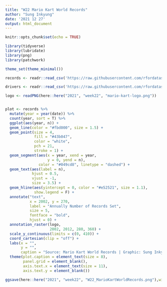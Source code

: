 ```yaml
---
title: "W22 Mario Kart World Records"
author: "Sung Inkyung"
date: '2021 12 27'
output: html_document
---
```


```r
knitr::opts_chunk$set(echo = TRUE)
```

```r
library(tidyverse)
library(lubridate)
library(png)
library(patchwork)

theme_set(theme_minimal())
```


```r
records <- readr::read_csv('https://raw.githubusercontent.com/rfordatascience/tidytuesday/master/data/2021/2021-05-25/records.csv')

drivers <- readr::read_csv('https://raw.githubusercontent.com/rfordatascience/tidytuesday/master/data/2021/2021-05-25/drivers.csv')
```


```r
logo <- readPNG(here::here("2021", "week22", "mario-kart-logo.png"))


plot <- records %>% 
  mutate(year = year(date)) %>% 
  count(year, sort = T) %>% 
  ggplot(aes(year, n)) +
  geom_line(color = "#fbd000", size = 1.5) +
  geom_point(size = 4, 
             fill = "#43b047",
             color = "white",
             pch = 21, 
             stroke = 1) +
  geom_segment(aes(x = year, xend = year, 
                   y = 0, yend = n),
               color = "#049cd8", linetype = "dashed") +
  geom_text(aes(label = n),
            hjust = 0.5, 
            vjust = -1,
            size = 3.5) +
  geom_hline(aes(yintercept = 0, color = "#e52521", size = 1.1),
             show.legend = F) +
  annotate("text",
           x = 2002, y = 270,
           label = "Annually Number of Records Set",
           size = 5,
           fontface = "bold",
           hjust = 0) +
  annotation_raster(logo,
                    2002, 2012, 280, 360) +
  scale_y_continuous(limits = c(0, 410)) +
  coord_cartesian(clip = "off") +
  labs(x = "",
       y = "",
       caption = "Source: Mario Kart World Records | Graphic: Sung Inkyung") +
  theme(plot.caption = element_text(size = 8),
        panel.grid = element_blank(),
        axis.text.x = element_text(size = 11),
        axis.text.y = element_blank())

ggsave(here::here("2021", "week22", "W22_MarioKartWorldRecords.png"),width = 22, height = 20, units = "cm")

```


